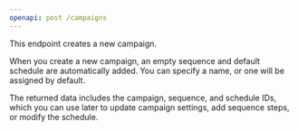 ```yaml
---
openapi: post /campaigns
---
```


<SnippetObjectReference objectName="Campaign" objectPath="campaign" />

This endpoint creates a new campaign.

When you create a new campaign, an empty sequence and default schedule are automatically added. You can specify a name, or one will be assigned by default. 

The returned data includes the campaign, sequence, and schedule IDs, which you can use later to update campaign settings, add sequence steps, or modify the schedule.